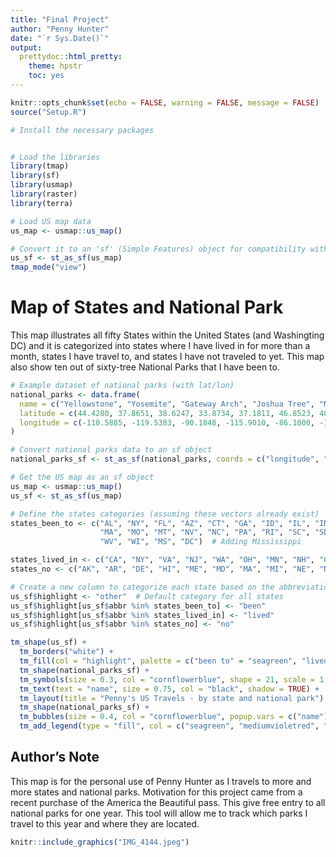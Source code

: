 ```yaml
---
title: "Final Project"
author: "Penny Hunter"
date: "`r Sys.Date()`"
output: 
  prettydoc::html_pretty:
    theme: hpstr
    toc: yes
---
```


```r
knitr::opts_chunk$set(echo = FALSE, warning = FALSE, message = FALSE)
source("Setup.R")
```

```r
# Install the necessary packages


# Load the libraries
library(tmap)
library(sf)
library(usmap)
library(raster)
library(terra)


```

```r
# Load US map data
us_map <- usmap::us_map()

# Convert it to an 'sf' (Simple Features) object for compatibility with tmap
us_sf <- st_as_sf(us_map)
tmap_mode("view")

```
# Map of States and National Park
This map illustrates all fifty States within the United States (and Washingting DC) and it is categorized into states where I have lived in for more than a month, states I have travel to, and states I have not traveled to yet. This map also show ten out of sixty-tree National Parks that I have been to. 
```r
# Example dataset of national parks (with lat/lon)
national_parks <- data.frame(
  name = c("Yellowstone", "Yosemite", "Gateway Arch", "Joshua Tree", "Mammoth Cave", "Mount Rainier", "Rocky Mountain", "Saguaro", "Sequoia", "Redwood"),
  latitude = c(44.4280, 37.8651, 38.6247, 33.8734, 37.1811, 46.8523, 40.3428, 32.3511, 36.5785, 41.2132 ),
  longitude = c(-110.5885, -119.5383, -90.1848, -115.9010, -86.1000, -121.7603, -105.6836, -111.2137, -118.2923, -124.0046)
)

# Convert national parks data to an sf object
national_parks_sf <- st_as_sf(national_parks, coords = c("longitude", "latitude"), crs = 4326)

# Get the US map as an sf object
us_map <- usmap::us_map()
us_sf <- st_as_sf(us_map)

# Define the states categories (assuming these vectors already exist)
states_been_to <- c("AL", "NY", "FL", "AZ", "CT", "GA", "ID", "IL", "IN", "IA", "KS", "KY", "LA", 
                    "MA", "MO", "MT", "NV", "NC", "PA", "RI", "SC", "SD", "TN", "OR", "UT", "VT", "WA", 
                    "WV", "WI", "MS", "DC")  # Adding Mississippi

states_lived_in <- c("CA", "NY", "VA", "NJ", "WA", "OH", "MN", "NH", "CO")
states_no <- c("AK", "AR", "DE", "HI", "ME", "MD", "MA", "MI", "NE", "NM", "ND", "OK", "TX", "WY")

# Create a new column to categorize each state based on the abbreviation (abbr column)
us_sf$highlight <- "other"  # Default category for all states
us_sf$highlight[us_sf$abbr %in% states_been_to] <- "been"
us_sf$highlight[us_sf$abbr %in% states_lived_in] <- "lived"
us_sf$highlight[us_sf$abbr %in% states_no] <- "no"

```


```r
tm_shape(us_sf) + 
  tm_borders("white") + 
  tm_fill(col = "highlight", palette = c("been to" = "seagreen", "lived in" = "mediumvioletred", "no yet" = "tan"), legend.show = FALSE) + 
  tm_shape(national_parks_sf) + 
  tm_symbols(size = 0.3, col = "cornflowerblue", shape = 21, scale = 1.5) + 
  tm_text(text = "name", size = 0.75, col = "black", shadow = TRUE) +  
  tm_layout(title = "Penny's US Travels - by state and national park") +
  tm_shape(national_parks_sf) + 
  tm_bubbles(size = 0.4, col = "cornflowerblue", popup.vars = c("name")) +
  tm_add_legend(type = "fill", col = c("seagreen", "mediumvioletred", "tan"), labels = c("Been To", "Lived In", "Not Yet"))  # Add a legend

```

## Author's Note
This map is for the personal use of Penny Hunter as I travels to more and more states and national parks. Motivation for this project came from a recent purchase of the America the Beautiful pass. This give free entry to all national parks for one year. This tool will allow me to track which parks I travel to this year and where they are located.
```r
knitr::include_graphics("IMG_4144.jpeg")
```

